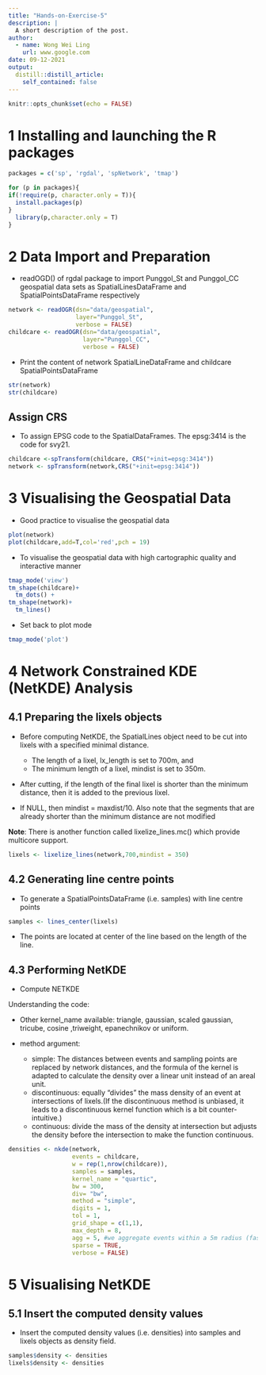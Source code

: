 ```yaml
---
title: "Hands-on-Exercise-5"
description: |
  A short description of the post.
author:
  - name: Wong Wei Ling
    url: www.google.com
date: 09-12-2021
output:
  distill::distill_article:
    self_contained: false
---
```



```r
knitr::opts_chunk$set(echo = FALSE)
```



# 1 Installing and launching the R packages

```r
packages = c('sp', 'rgdal', 'spNetwork', 'tmap')

for (p in packages){
if(!require(p, character.only = T)){
  install.packages(p)
}
  library(p,character.only = T)
}
```

# 2 Data Import and Preparation

- readOGD() of rgdal package to import Punggol_St and Punggol_CC geospatial data sets as SpatialLinesDataFrame and SpatialPointsDataFrame respectively

```r
network <- readOGR(dsn="data/geospatial", 
                   layer="Punggol_St",
                   verbose = FALSE)
childcare <- readOGR(dsn="data/geospatial",
                     layer="Punggol_CC",
                     verbose = FALSE)
```


- Print the content of network SpatialLineDataFrame and childcare SpatialPointsDataFrame

```r
str(network)
str(childcare)
```

## Assign CRS

- To assign EPSG code to the SpatialDataFrames. The epsg:3414 is the code for svy21.

```r
childcare <-spTransform(childcare, CRS("+init=epsg:3414"))
network <- spTransform(network,CRS("+init=epsg:3414"))
```


# 3 Visualising the Geospatial Data

- Good practice to visualise the geospatial data

```r
plot(network)
plot(childcare,add=T,col='red',pch = 19)
```

- To visualise the geospatial data with high cartographic quality and interactive manner

```r
tmap_mode('view')
tm_shape(childcare)+
  tm_dots() +
tm_shape(network)+
  tm_lines()
```

- Set back to plot mode

```r
tmap_mode('plot')
```


# 4 Network Constrained KDE (NetKDE) Analysis

## 4.1 Preparing the lixels objects

- Before computing NetKDE, the SpatialLines object need to be cut into lixels with a specified minimal distance.

    + The length of a lixel, lx_length is set to 700m, and
    + The minimum length of a lixel, mindist is set to 350m.
    
- After cutting, if the length of the final lixel is shorter than the minimum distance, then it is added to the previous lixel.
- If NULL, then mindist = maxdist/10. Also note that the segments that are already shorter than the minimum distance are not modified

**Note**: There is another function called lixelize_lines.mc() which provide multicore support.

```r
lixels <- lixelize_lines(network,700,mindist = 350)
```


## 4.2 Generating line centre points

- To generate a SpatialPointsDataFrame (i.e. samples) with line centre points

```r
samples <- lines_center(lixels)

```

- The points are located at center of the line based on the length of the line.


## 4.3 Performing NetKDE

- Compute NETKDE

Understanding the code:

- Other kernel_name available: triangle, gaussian, scaled gaussian, tricube, cosine ,triweight, epanechnikov or uniform.
- method argument:

    + simple:  The distances between events and sampling points are replaced by network distances, and the formula of the kernel is adapted to calculate the density over a linear unit instead of an areal unit.
    + discontinuous: equally “divides” the mass density of an event at intersections of lixels.(If the discontinuous method is unbiased, it leads to a discontinuous kernel function which is a bit counter-intuitive.)
    + continuous: divide the mass of the density at intersection but adjusts the density before the intersection to make the function continuous.
    
```r
densities <- nkde(network, 
                  events = childcare,
                  w = rep(1,nrow(childcare)),
                  samples = samples,
                  kernel_name = "quartic",
                  bw = 300, 
                  div= "bw", 
                  method = "simple", 
                  digits = 1, 
                  tol = 1,
                  grid_shape = c(1,1), 
                  max_depth = 8,
                  agg = 5, #we aggregate events within a 5m radius (faster calculation)
                  sparse = TRUE,
                  verbose = FALSE)
```

# 5 Visualising NetKDE

## 5.1 Insert the computed density values

- Insert the computed density values (i.e. densities) into samples and lixels objects as density field.

```r
samples$density <- densities
lixels$density <- densities
```



